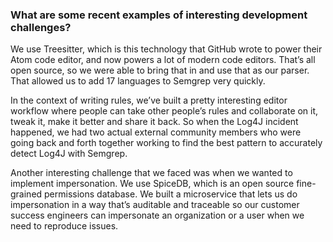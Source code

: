 ### What are some recent examples of interesting development challenges?

We use Treesitter, which is this technology that GitHub wrote to power their
Atom code editor, and now powers a lot of modern code editors. That’s all open
source, so we were able to bring that in and use that as our parser. That
allowed us to add 17 languages to Semgrep very quickly.

In the context of writing rules, we’ve built a pretty interesting editor
workflow where people can take other people’s rules and collaborate on it, tweak
it, make it better and share it back. So when the Log4J incident happened, we
had two actual external community members who were going back and forth together
working to find the best pattern to accurately detect Log4J with Semgrep.

Another interesting challenge that we faced was when we wanted to implement
impersonation. We use SpiceDB, which is an open source fine-grained permissions
database. We built a microservice that lets us do impersonation in a way that’s
auditable and traceable so our customer success engineers can impersonate an
organization or a user when we need to reproduce issues.

